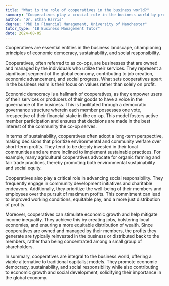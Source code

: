 ```yaml
---
title: "What is the role of cooperatives in the business world?"
summary: "Cooperatives play a crucial role in the business world by promoting economic democracy, sustainability, and social responsibility."
author: "Dr. Ethan Harris"
degree: "PhD in Financial Management, University of Manchester"
tutor_type: "IB Business Management Tutor"
date: 2024-08-05
---
```


Cooperatives are essential entities in the business landscape, championing principles of economic democracy, sustainability, and social responsibility.

Cooperatives, often referred to as co-ops, are businesses that are owned and managed by the individuals who utilize their services. They represent a significant segment of the global economy, contributing to job creation, economic advancement, and social progress. What sets cooperatives apart in the business realm is their focus on values rather than solely on profit.

Economic democracy is a hallmark of cooperatives, as they empower users of their services or producers of their goods to have a voice in the governance of the business. This is facilitated through a democratic governance structure wherein each member possesses one vote, irrespective of their financial stake in the co-op. This model fosters active member participation and ensures that decisions are made in the best interest of the community the co-op serves.

In terms of sustainability, cooperatives often adopt a long-term perspective, making decisions that prioritize environmental and community welfare over short-term profits. They tend to be deeply invested in their local communities and are more inclined to implement sustainable practices. For example, many agricultural cooperatives advocate for organic farming and fair trade practices, thereby promoting both environmental sustainability and social equity.

Cooperatives also play a critical role in advancing social responsibility. They frequently engage in community development initiatives and charitable endeavors. Additionally, they prioritize the well-being of their members and employees over the pursuit of maximum profits. This commitment can lead to improved working conditions, equitable pay, and a more just distribution of profits.

Moreover, cooperatives can stimulate economic growth and help mitigate income inequality. They achieve this by creating jobs, bolstering local economies, and ensuring a more equitable distribution of wealth. Since cooperatives are owned and managed by their members, the profits they generate are typically reinvested in the business or distributed back to the members, rather than being concentrated among a small group of shareholders.

In summary, cooperatives are integral to the business world, offering a viable alternative to traditional capitalist models. They promote economic democracy, sustainability, and social responsibility while also contributing to economic growth and social development, solidifying their importance in the global economy.
    
